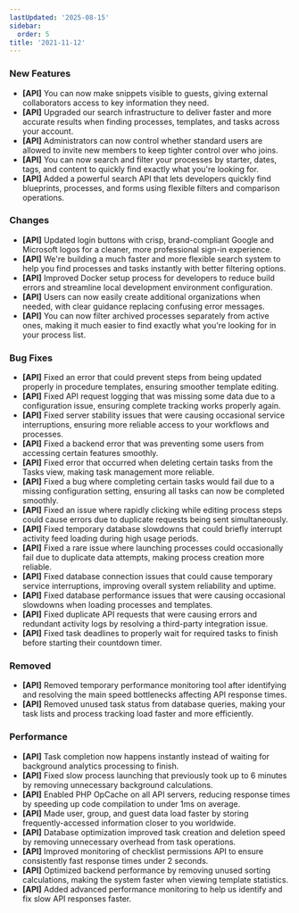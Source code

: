 ```yaml
---
lastUpdated: '2025-08-15'
sidebar:
  order: 5
title: '2021-11-12'
---
```


### New Features

- **[API]** You can now make snippets visible to guests, giving external collaborators access to key information they need.
- **[API]** Upgraded our search infrastructure to deliver faster and more accurate results when finding processes, templates, and tasks across your account.
- **[API]** Administrators can now control whether standard users are allowed to invite new members to keep tighter control over who joins.
- **[API]** You can now search and filter your processes by starter, dates, tags, and content to quickly find exactly what you're looking for.
- **[API]** Added a powerful search API that lets developers quickly find blueprints, processes, and forms using flexible filters and comparison operations.

### Changes

- **[API]** Updated login buttons with crisp, brand-compliant Google and Microsoft logos for a cleaner, more professional sign-in experience.
- **[API]** We're building a much faster and more flexible search system to help you find processes and tasks instantly with better filtering options.
- **[API]** Improved Docker setup process for developers to reduce build errors and streamline local development environment configuration.
- **[API]** Users can now easily create additional organizations when needed, with clear guidance replacing confusing error messages.
- **[API]** You can now filter archived processes separately from active ones, making it much easier to find exactly what you're looking for in your process list.

### Bug Fixes

- **[API]** Fixed an error that could prevent steps from being updated properly in procedure templates, ensuring smoother template editing.
- **[API]** Fixed API request logging that was missing some data due to a configuration issue, ensuring complete tracking works properly again.
- **[API]** Fixed server stability issues that were causing occasional service interruptions, ensuring more reliable access to your workflows and processes.
- **[API]** Fixed a backend error that was preventing some users from accessing certain features smoothly.
- **[API]** Fixed error that occurred when deleting certain tasks from the Tasks view, making task management more reliable.
- **[API]** Fixed a bug where completing certain tasks would fail due to a missing configuration setting, ensuring all tasks can now be completed smoothly.
- **[API]** Fixed an issue where rapidly clicking while editing process steps could cause errors due to duplicate requests being sent simultaneously.
- **[API]** Fixed temporary database slowdowns that could briefly interrupt activity feed loading during high usage periods.
- **[API]** Fixed a rare issue where launching processes could occasionally fail due to duplicate data attempts, making process creation more reliable.
- **[API]** Fixed database connection issues that could cause temporary service interruptions, improving overall system reliability and uptime.
- **[API]** Fixed database performance issues that were causing occasional slowdowns when loading processes and templates.
- **[API]** Fixed duplicate API requests that were causing errors and redundant activity logs by resolving a third-party integration issue.
- **[API]** Fixed task deadlines to properly wait for required tasks to finish before starting their countdown timer.

### Removed

- **[API]** Removed temporary performance monitoring tool after identifying and resolving the main speed bottlenecks affecting API response times.
- **[API]** Removed unused task status from database queries, making your task lists and process tracking load faster and more efficiently.

### Performance

- **[API]** Task completion now happens instantly instead of waiting for background analytics processing to finish.
- **[API]** Fixed slow process launching that previously took up to 6 minutes by removing unnecessary background calculations.
- **[API]** Enabled PHP OpCache on all API servers, reducing response times by speeding up code compilation to under 1ms on average.
- **[API]** Made user, group, and guest data load faster by storing frequently-accessed information closer to you worldwide.
- **[API]** Database optimization improved task creation and deletion speed by removing unnecessary overhead from task operations.
- **[API]** Improved monitoring of checklist permissions API to ensure consistently fast response times under 2 seconds.
- **[API]** Optimized backend performance by removing unused sorting calculations, making the system faster when viewing template statistics.
- **[API]** Added advanced performance monitoring to help us identify and fix slow API responses faster.